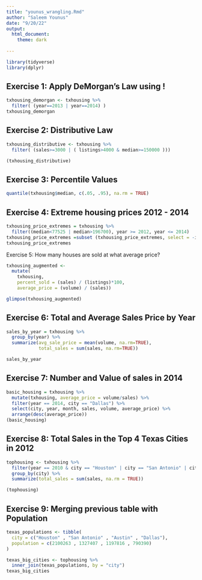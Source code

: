 ```yaml
---
title: "younus_wrangling.Rmd"
author: "Saleem Younus"
date: "9/20/22"
output: 
  html_document: 
    theme: dark
    
---
```


```r
library(tidyverse)  
library(dplyr)
```

## Exercise 1:  Apply DeMorgan’s Law using !

```r
txhousing_demorgan <- txhousing %>% 
  filter( (year==2013 | year==2014) )
txhousing_demorgan 
```

## Exercise 2: Distributive Law 

```r
txhousing_distributive <- txhousing %>% 
  filter( (sales>=3000 | ( listings>4000 & median>=150000 )))

(txhousing_distributive)

```

## Exercise 3: Percentile Values
```r
quantile(txhousing$median, c(.05, .95), na.rm = TRUE)


```

## Exercise 4: Extreme housing prices 2012 - 2014
```r
txhousing_price_extremes = txhousing %>%
  filter((median<77525 | median>196700), year >= 2012, year <= 2014)
txhousing_price_extremes =subset (txhousing_price_extremes, select = -inventory)
txhousing_price_extremes
```
Exercise 5: How many houses are sold at what average price?
```r
txhousing_augmented <- 
  mutate(
    txhousing,
    percent_sold = (sales) / (listings)*100,
    average_price = (volume) / (sales))

glimpse(txhousing_augmented)
```

## Exercise 6: Total and Average Sales Price by Year
```r
sales_by_year = txhousing %>% 
  group_by(year) %>% 
  summarize(avg_sale_price = mean(volume, na.rm=TRUE),
            total_sales = sum(sales, na.rm=TRUE))

sales_by_year
```

## Exercise 7: Number and Value of sales in 2014
```r
basic_housing = txhousing %>% 
  mutate(txhousing, average_price = volume/sales) %>%
  filter(year == 2014, city == "Dallas") %>% 
  select(city, year, month, sales, volume, average_price) %>%
  arrange(desc(average_price))
(basic_housing)
```
## Exercise 8: Total Sales in the Top 4 Texas Cities in 2012
```r
tophousing <- txhousing %>%
  filter(year == 2010 & city == "Houston" | city == "San Antonio" | city =="Austin" | city == "Dallas") %>%
  group_by(city) %>%
  summarize(total_sales = sum(sales, na.rm = TRUE))

(tophousing)
```

## Exercise 9: Merging previous table with Population 
```r
texas_populations <- tibble(
  city = c("Houston" , "San Antonio" , "Austin" , "Dallas"), 
  population = c(2100263 , 1327407 , 1197816 , 790390)
)

texas_big_cities <- tophousing %>% 
  inner_join(texas_populations, by = "city")
texas_big_cities




```

